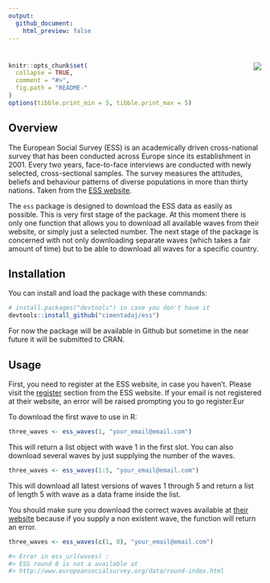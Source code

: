 ```yaml
---
output:
  github_document:
    html_preview: false
---
```

# <img src="man/figures/ess_logo.png" align="right" />
```r
knitr::opts_chunk$set(
  collapse = TRUE,
  comment = "#>",
  fig.path = "README-"
)
options(tibble.print_min = 5, tibble.print_max = 5)
```

## Overview

The European Social Survey (ESS) is an academically driven cross-national survey that has been conducted across Europe since its establishment in 2001. Every two years, face-to-face interviews are conducted with newly selected, cross-sectional samples. The survey measures the attitudes, beliefs and behaviour patterns of diverse populations in more than thirty nations. Taken from the [ESS website](http://www.europeansocialsurvey.org/about/).

The `ess` package is designed to download the ESS data as easily as possible. This is very first stage of the package. At this moment there is only one function that allows you to download all available waves from their website, or simply just a selected number. The next stage of the package is concerned with not only downloading separate waves (which takes a fair amount of time) but to be able to download all waves for a specific country.

## Installation

You can install and load the package with these commands:

```r
# install.packages("devtools") in case you don't have it
devtools::install_github("cimentadaj/ess")
```

For now the package will be available in Github but sometime in the near future it will be submitted to CRAN.

## Usage

First, you need to register at the ESS website, in case you haven't. Please visit the [register](http://www.europeansocialsurvey.org/user/new) section from the ESS website. If your email is not registered at their website, an error will be raised prompting you to go register.Eur

To download the first wave to use in R:

```r
three_waves <- ess_waves(1, "your_email@email.com")
```

This will return a list object with wave 1 in the first slot. You can also download several waves by just supplying the number of the waves.

```r
three_waves <- ess_waves(1:5, "your_email@email.com")
```

This will download all latest versions of waves 1 through 5 and return a list of length 5 with wave as a data frame inside the list. 

You should make sure you download the correct waves available at [their website](http://www.europeansocialsurvey.org/data/round-index.html) because if you supply a non existent wave, the function will return an error.

```r
three_waves <- ess_waves(c(1, 8), "your_email@email.com")

#> Error in ess_url(waves) :
#> ESS round 8 is not a available at
#> http://www.europeansocialsurvey.org/data/round-index.html
```


